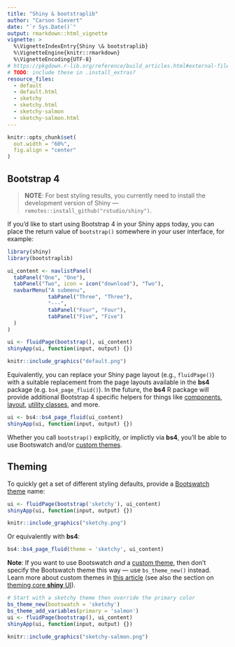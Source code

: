 ```yaml
---
title: "Shiny & bootstraplib"
author: "Carson Sievert"
date: "`r Sys.Date()`"
output: rmarkdown::html_vignette
vignette: >
  %\VignetteIndexEntry{Shiny \& bootstraplib}
  %\VignetteEngine{knitr::rmarkdown}
  %\VignetteEncoding{UTF-8}
# https://pkgdown.r-lib.org/reference/build_articles.html#external-files
# TODO: include these in .install_extras?
resource_files:
  - default
  - default.html
  - sketchy
  - sketchy.html
  - sketchy-salmon
  - sketchy-salmon.html
---
```


```r
knitr::opts_chunk$set(
  out.width = "60%",
  fig.align = "center"
)
```

## Bootstrap 4

> **NOTE**: For best styling results, you currently need to install the development version of Shiny --- `remotes::install_github("rstudio/shiny")`.

If you'd like to start using Bootstrap 4 in your Shiny apps today, you can place the return value of `bootstrap()` somewhere in your user interface, for example:

```r
library(shiny)
library(bootstraplib)

ui_content <- navlistPanel(
  tabPanel("One", "One"),
  tabPanel("Two", icon = icon("download"), "Two"),
  navbarMenu("A submenu",
             tabPanel("Three", "Three"),
             "---",
             tabPanel("Four", "Four"),
             tabPanel("Five", "Five")
  )
)

ui <- fluidPage(bootstrap(), ui_content)
shinyApp(ui, function(input, output) {})
```

<!--
withr::with_dir("vignettes", save_html(ui, "default.html", libdir = "default"))
-->

```r
knitr::include_graphics("default.png")
```

Equivalently, you can replace your Shiny page layout (e.g., `fluidPage()`)  with a suitable replacement from the page layouts available in the **bs4** package (e.g. `bs4_page_fluid()`). In the future, the **bs4** R package will provide additional Bootstrap 4 specific helpers for things like  [components](https://getbootstrap.com/docs/4.4/components/alerts/), [layout](https://getbootstrap.com/docs/4.4/layout/overview/), [utility classes](https://getbootstrap.com/docs/4.4/utilities/borders/), and more.

<!-- TODO: provide a mapping from shiny page layouts to bs4 layouts? -->

```r
ui <- bs4::bs4_page_fluid(ui_content)
shinyApp(ui, function(input, output) {})
```

Whether you call `bootstrap()` explicitly, or implictly via **bs4**, you'll be able to use Bootswatch and/or [custom themes](custom.html).

## Theming

To quickly get a set of different styling defaults, provide a [Bootswatch theme](https://bootswatch.com/) name:

```r
ui <- fluidPage(bootstrap('sketchy'), ui_content)
shinyApp(ui, function(input, output) {})
```

<!--
withr::with_dir("vignettes", save_html(ui, "sketchy.html", libdir = "sketchy"))
-->

```r
knitr::include_graphics("sketchy.png")
```

Or equivalently with **bs4**:

```r
bs4::bs4_page_fluid(theme = 'sketchy', ui_content)
```

**Note**: If you want to use Bootswatch _and_ a [custom theme](custom.html), then don't specify the Bootswatch theme this way --- use `bs_theme_new()` instead. Learn more about custom themes in [this article](custom.html) (see also the section on [theming core **shiny** UI](custom.html#shiny)).

```r
# Start with a sketchy theme then override the primary color
bs_theme_new(bootswatch = 'sketchy')
bs_theme_add_variables(primary = 'salmon')
ui <- fluidPage(bootstrap(), ui_content)
shinyApp(ui, function(input, output) {})
```

<!--
withr::with_dir("vignettes", save_html(ui, "sketchy-salmon.html", libdir = "sketchy-salmon"))
-->

```r
knitr::include_graphics("sketchy-salmon.png")
```



